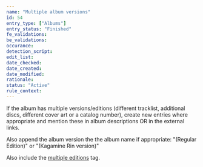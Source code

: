 ```yaml
---
name: "Multiple album versions"
id: 54
entry_type: ["Albums"]
entry_status: "Finished"
fe_validations:
be_validations:
occurance:
detection_script:
edit_list:
date_checked:
date_created:
date_modified:
rationale:
status: "Active"
rule_context:
---
```


If the album has multiple versions/editions (different tracklist, additional discs, different cover art or a catalog number), create new entries where appropriate and mention these in album descriptions OR in the external links.

Also append the album version the the album name if appropriate: "(Regular Edition)" or "(Kagamine Rin version)"

Also include the [multiple editions](http://vocadb.net/T/4877/multiple-editions) tag.